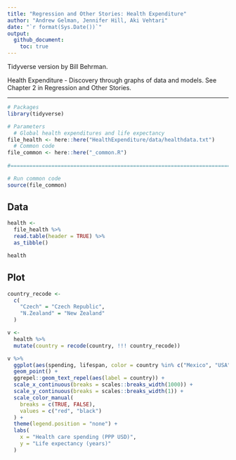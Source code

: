 ```yaml
---
title: "Regression and Other Stories: Health Expenditure"
author: "Andrew Gelman, Jennifer Hill, Aki Vehtari"
date: "`r format(Sys.Date())`"
output:
  github_document:
    toc: true
---
```

Tidyverse version by Bill Behrman.

Health Expenditure - Discovery through graphs of data and
models. See Chapter 2 in Regression and Other Stories.

-------------

```r
# Packages
library(tidyverse)

# Parameters
  # Global health expenditures and life expectancy
file_health <- here::here("HealthExpenditure/data/healthdata.txt")
  # Common code
file_common <- here::here("_common.R")
  
#===============================================================================

# Run common code
source(file_common)
```

## Data

```r
health <- 
  file_health %>% 
  read.table(header = TRUE) %>% 
  as_tibble()

health
```

## Plot

```r
country_recode <- 
  c(
    "Czech" = "Czech Republic",
    "N.Zealand" = "New Zealand"
  )

v <- 
  health %>% 
  mutate(country = recode(country, !!! country_recode))

v %>% 
  ggplot(aes(spending, lifespan, color = country %in% c("Mexico", "USA"))) +
  geom_point() +
  ggrepel::geom_text_repel(aes(label = country)) +
  scale_x_continuous(breaks = scales::breaks_width(1000)) +
  scale_y_continuous(breaks = scales::breaks_width(1)) +
  scale_color_manual(
    breaks = c(TRUE, FALSE),
    values = c("red", "black")
  ) +
  theme(legend.position = "none") +
  labs(
    x = "Health care spending (PPP USD)",
    y = "Life expectancy (years)"
  )
```


